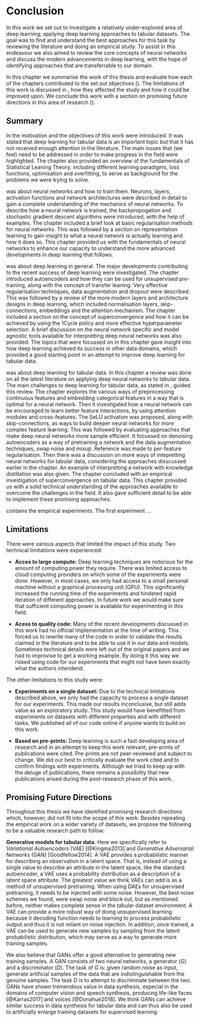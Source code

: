 # Conclusion \label{chp:conc}

In this work we set out to investigate a relatively under-explored area of deep learning; applying deep learning approaches to tabular datasets.
The goal was to find and understand the best approaches for this task by reviewing the literature and doing an empirical study.
To assist in this endeavour we also aimed to review the core concepts of neural networks and discuss the modern advancements in deep learning, with the hope of identifying approaches that are transferrable to our domain.

In this chapter we summarise the work of this thesis and evaluate how each of the chapters contributed to the set out objectives (\Sref{sec:summary}).
The limitations of this work is discussed in \Sref{sec:lim}, how they affected the study and how it could be improved upon.
We conclude this work with a section on promising future directions in this area of research (\Sref{sec:future}).

## Summary \label{sec:summary}

In \textbf{\Cref{chp:intro}} the motivation and the objectives of this work were introduced.
It was stated that deep learning for tabular data is an important topic but that it has not received enough attention in the literature.
The main issues that (we feel) need to be addressed in order to make progress in the field were highlighted.
The chapter also provided an overview of the fundamentals of Statistical Leaning Theory, including different learning paradigms, loss functions, optimisation and overfitting, to serve as background for the problems we were trying to solve.

\textbf{\Cref{chp:nn}} was about neural networks and how to train them.
Neurons, layers, activation functions and network architectures were described in detail to gain a complete understanding of the mechanics of neural networks.
To describe how a neural network is trained, the backpropogation and stochastic gradient descent algorithms were introduced, with the help of examples.
The chapter included a brief look at basic regularisation methods for neural networks.
This was followed by a section on representation learning to gain insight to what a neural network is actually learning and how it does so.
This chapter provided us with the fundamentals of neural networks to enhance our capacity to understand the more advanced developments in deep learning that follows.

\textbf{\Cref{chp:dl}} was about deep learning in general. 
The major developments contributing to the recent success of deep learning were investigated.
The chapter introduced autoencoders and how they can be used for unsupervised pre-training, along with the concept of transfer leaning.
Very effective regularisation techniques, data augmentation and dropout were described.
This was followed by a review of the more modern layers and architecture designs in deep learning, which included normalisation layers, skip-connections, embeddings and the attention mechanism.
The chapter included a section on the concept of superconvergence and how it can be achieved by using the 1Cycle policy and more effective hyperparameter selection.
A brief discussion on the neural network specific and model agnostic tools available for interpretting deep neural networks was also provided.
The topics that were focussed on in this chapter gave insight into how deep learning achieved its success in other data domains, which provided a good starting point in an attempt to improve deep learning for tabular data.

\textbf{\Cref{chp:td}} was about deep learning for tabular data.
In this chapter a review was done on all the latest literature on applying deep neural networks to tabular data.
The main challenges to deep learning for tabular data, as stated in \Cref{chp:intro}, guided this review.
The chapter explores the various ways of preprocessing continuous features and embedding categorical features in a way that is optimal for a neural network.
Then it investigated how a neural network can be encouraged to learn better feature interactions, by using attention modules and cross-features.
The SeLU activation was proposed, along with skip-connections, as ways to build deeper neural networks for more complex feature learning.
This was followed by evaluating approaches that make deep neural networks more sample efficient.
It focussed on denoising autoencoders as a way of pretraining a network and the data augmentation techniques, swap noise and mixup.
Reference was made to per-feature regularisation.
Then there was a discussion on more ways of intepretting neural networks for tabular data, considering the approaches disscussed earlier in the chapter.
An example of interpretting a network with knowledge distillation was also given.
The chapter concluded with an empirical investigation of superconvergence on tabular data.
This chapter provided us with a solid technical understanding of the approaches available to overcome the challenges in the field.
It also gave sufficient detail to be able to implement these promising approaches.

\textbf{\Cref{chp:exp}} contains the empirical experiments.
The first experiment ... 

## Limitations \label{sec:lim}

There were various aspects that limited the impact of this study.
Two technical limitations were experienced:

+ **Acces to large compute:** Deep learning techniques are notorious for the amount of computing power they require. There was limited access to cloud computing providers on which some of the experiments were done. However, in most cases, we only had access to a small personal machine without a graphical processing unit (GPU). This significantly increased the running time of the experiments and hindered rapid iteration of different approaches. In future work we would make sure that sufficient computing power is available for experimenting in this field.
  
+ **Acess to quality code:** Many of the recent developments discussed in this work had no official implementation at the time of writing. This forced us to rewrite many of the code in order to validate the results claimed in the literature and to be able to use it in our data and models. Sometimes technical details were left out of the original papers and we had to improvise to get a working example. By doing it this way we risked using code for our experiments that might not have been exactly what the authors intendend.

The other limitations to this study were:

+ **Experiments on a single dataset:** Due to the technical limitations described above, we only had the capacity to process a single dataset for our experiments. This made our results inconclusive, but still adds value as an exploratory study. This study would have benefitted from experiments on datasets with different properties and with different tasks. We published all of our code online if anyone wants to build on this work.

+ **Based on pre-prints:** Deep learning is such a fast developing area of research and in an attempt to keep this work relevant, pre-prints of publications were cited. Pre-prints are not peer-reviewed and subject to change. We did our best to critically evaluate the work cited and to confirm findings with experiments. Although we tried to keep up with the deluge of publications, there remains a possibility that new publications arised during the post-research phase of this work.

## Promising Future Directions \label{sec:future}

Throughout this thesis we have identified promising research directions which, however, did not fit into the scope of this work.
Besides repeating the empirical work on a wider variety of datasets, we propose the following to be a valuable research path to follow:

**Generative models for tabular data**.
Here we specifically refer to *Variational Autoencoders* (VAE) [@Kingma2013] and *Generative Adversarial Networks* (GAN) [Goodfellow2014].
A VAE provides a probabilistic manner for describing an observation in a latent space.
That is, instead of using a single value to describe an attribute in the latent space, like the standard autoencoder, a VAE uses a probability distribution as a description of a latent space attribute.
The greatest value we think VAEs can add is as a method of unsupervised pretraining.
When using DAEs for unsupervised pretraining, it needs to be injected with some noise.
However, the best noise schemes we found, were swap noise and block out, but as mentioned before, neither makes complete sense in the tabular dataset environment.
A VAE can provide a more robust way of doing unsupervised learning because it decoding function needs to learning to process probabilistic output and thus it is not reliant on noise injection.
In addition, once trained, a VAE can be used to generate new samples by sampling from the latent probabilistic distribution, which may serve as a way to generate more training samples.

We also believe that GANs offer a good alternative to generating new training samples.
A GAN consists of two neural networks, a generator ($G$) and a discriminator ($D$).
The task of $G$ is: given random noise as input, generate artificial samples of the data that are indistinguishable from the genuine samples.
The task $D$ is to attempt to discriminate between the two.
GANs have shown tremendous value in data synthesis, especial in the domains of computer vision and speech synthesis, producing life-like faces [@Karras2017] and voices [@Donahue2018].
We think GANs can achieve similar success in data synthesis for tabular data and can thus also be used to artificially enlarge training datasets for supervised learning.